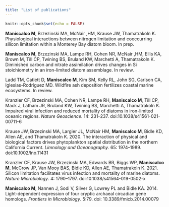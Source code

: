 ```yaml
---
title: "List of publications"
---
```


```r
knitr::opts_chunk$set(echo = FALSE)
```

**Maniscalco M**, Brzezinski MA, McNair ,HM, Krause JW, Thamatrakoln K. Physiological interactions between nitrogen limitation and cooccurring silicon limitation within a Monterey Bay diatom bloom. In prep.

**Maniscalco M**, Brzezinski MA, Lampe RH, Cohen NR, McNair ,HM, Ellis KA, Brown M, Till CP, Twining BS, Bruland KW, Marchetti A, Thamatrakoln K. Diminished carbon and nitrate assimilation drives changes in Si stoichiometry in an iron-limited diatom assemblage. In review.

Ladd TM, Catlett D, **Maniscalco M**, Kim SM, Kelly RL, John SG, Carlson CA, Iglesias-Rodríguez MD. Wildfire ash deposition fertilizes coastal marine ecosystems. In review.

Kranzler CF, Brzezinski MA, Cohen NR, Lampe RH, **Maniscalco M**, Till CP, Mack J, Latham JR, Bruland KW, Twining BS, Marchetti A, Thamatrakoln K. Impaired viral infection and reduced mortality of diatoms in iron-limited oceanic regions. *Nature Geoscience*. 14: 231–237. doi:10.1038/s41561-021-00711-6

Krause JW, Brzezinski MA, Largier JL, McNair HM, **Maniscalco M**, Bidle KD, Allen AE, and Thamatrakoln K. 2020. The interaction of physical and biological factors drives phytoplankton spatial distribution in the northern California Current. *Limnology and Oceanography*. 65: 1974–1989. doi:10.1002/lno.11431

Kranzler CF, Krause JW, Brzezinski MA, Edwards BR, Biggs WP, **Maniscalco M**, McCrow JP, Van Mooy BAS, Bidle KD, Allen AE, Thamatrakoln K. 2021. Silicon limitation facilitates virus infection and mortality of marine diatoms. *Nature Microbiology*. 4: 1790–1797. doi:10.1038/s41564-019-0502-x

**Maniscalco M**, Nannen J, Sodi V, Silver G, Lowrey PL and Bidle KA. 2014. Light-dependent expression of four cryptic archaeal circadian gene homologs. *Frontiers in Microbiology*. 5:79. doi: 10.3389/fmicb.2014.00079




